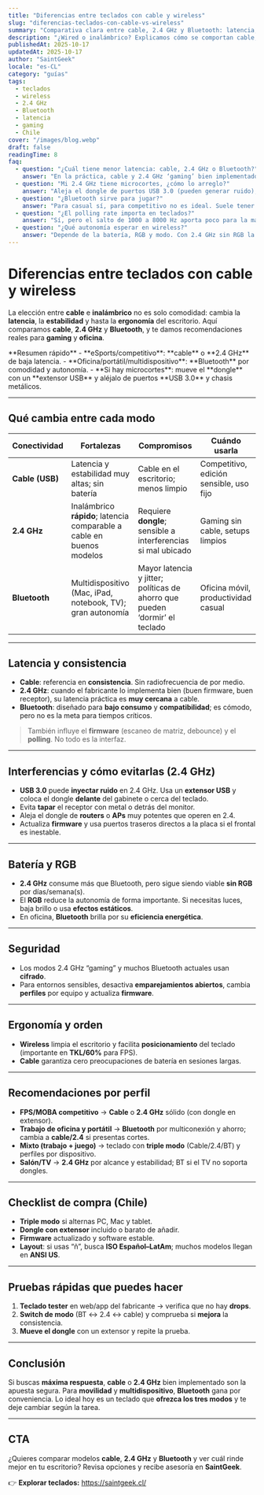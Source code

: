 ```yaml
---
title: "Diferencias entre teclados con cable y wireless"
slug: "diferencias-teclados-con-cable-vs-wireless"
summary: "Comparativa clara entre cable, 2.4 GHz y Bluetooth: latencia, estabilidad, batería, alcance, seguridad y recomendaciones por tipo de uso (eSports, oficina, portátil)."
description: "¿Wired o inalámbrico? Explicamos cómo se comportan cable, 2.4 GHz y Bluetooth en latencia y estabilidad, qué influye de verdad (polling, firmware, interferencias) y cómo elegir el mejor para tu setup."
publishedAt: 2025-10-17
updatedAt: 2025-10-17
author: "SaintGeek"
locale: "es-CL"
category: "guías"
tags:
  - teclados
  - wireless
  - 2.4 GHz
  - Bluetooth
  - latencia
  - gaming
  - Chile
cover: "/images/blog.webp"
draft: false
readingTime: 8
faq:
  - question: "¿Cuál tiene menor latencia: cable, 2.4 GHz o Bluetooth?"
    answer: "En la práctica, cable y 2.4 GHz ‘gaming’ bien implementado suelen estar muy cerca. Bluetooth prioriza energía/compatibilidad y suele añadir más latencia y variabilidad, por lo que no es la primera opción para competitivo."
  - question: "Mi 2.4 GHz tiene microcortes, ¿cómo lo arreglo?"
    answer: "Aleja el dongle de puertos USB 3.0 (pueden generar ruido), usa un cable extensor para acercarlo al teclado, evita apantallar el receptor con metal y reduce interferencias de otros 2.4 GHz cercanos."
  - question: "¿Bluetooth sirve para jugar?"
    answer: "Para casual sí, para competitivo no es ideal. Suele tener más ‘jitter’ y políticas de ahorro de energía que afectan el ‘wake’ de la tecla tras inactividad."
  - question: "¿El polling rate importa en teclados?"
    answer: "Sí, pero el salto de 1000 a 8000 Hz aporta poco para la mayoría. Es más relevante que el firmware sea estable y que el modo 2.4/cable tenga buen escaneo y bajo debounce."
  - question: "¿Qué autonomía esperar en wireless?"
    answer: "Depende de la batería, RGB y modo. Con 2.4 GHz sin RGB la autonomía suele ser buena; con RGB activo baja bastante. Bluetooth rinde bien en oficina por su enfoque en bajo consumo."
---
```


# Diferencias entre teclados con **cable** y **wireless**

La elección entre **cable** e **inalámbrico** no es solo comodidad: cambia la **latencia**, la **estabilidad** y hasta la **ergonomía** del escritorio. Aquí comparamos **cable**, **2.4 GHz** y **Bluetooth**, y te damos recomendaciones reales para **gaming** y **oficina**.

<Note>
**Resumen rápido**  
- **eSports/competitivo**: **cable** o **2.4 GHz** de baja latencia.  
- **Oficina/portátil/multidispositivo**: **Bluetooth** por comodidad y autonomía.  
- **Si hay microcortes**: mueve el **dongle** con un **extensor USB** y aléjalo de puertos **USB 3.0** y chasis metálicos.
</Note>

---

## Qué cambia entre cada modo

| Conectividad | Fortalezas | Compromisos | Cuándo usarla |
|---|---|---|---|
| **Cable (USB)** | Latencia y estabilidad muy altas; sin batería | Cable en el escritorio; menos limpio | Competitivo, edición sensible, uso fijo |
| **2.4 GHz** | Inalámbrico **rápido**; latencia comparable a cable en buenos modelos | Requiere **dongle**; sensible a interferencias si mal ubicado | Gaming sin cable, setups limpios |
| **Bluetooth** | Multidispositivo (Mac, iPad, notebook, TV); gran autonomía | Mayor latencia y jitter; políticas de ahorro que pueden ‘dormir’ el teclado | Oficina móvil, productividad casual |

---

## Latencia y consistencia

- **Cable**: referencia en **consistencia**. Sin radiofrecuencia de por medio.  
- **2.4 GHz**: cuando el fabricante lo implementa bien (buen firmware, buen receptor), su latencia práctica es **muy cercana** a cable.  
- **Bluetooth**: diseñado para **bajo consumo** y **compatibilidad**; es cómodo, pero no es la meta para tiempos críticos.

> También influye el **firmware** (escaneo de matriz, debounce) y el **polling**. No todo es la interfaz.

---

## Interferencias y cómo evitarlas (2.4 GHz)

- **USB 3.0** puede **inyectar ruido** en 2.4 GHz. Usa un **extensor USB** y coloca el dongle **delante** del gabinete o cerca del teclado.  
- Evita **tapar** el receptor con metal o detrás del monitor.  
- Aleja el dongle de **routers** o **APs** muy potentes que operen en 2.4.  
- Actualiza **firmware** y usa puertos traseros directos a la placa si el frontal es inestable.

---

## Batería y RGB

- **2.4 GHz** consume más que Bluetooth, pero sigue siendo viable **sin RGB** por días/semana(s).  
- El **RGB** reduce la autonomía de forma importante. Si necesitas luces, baja brillo o usa **efectos estáticos**.  
- En oficina, **Bluetooth** brilla por su **eficiencia energética**.

---

## Seguridad

- Los modos 2.4 GHz “gaming” y muchos Bluetooth actuales usan **cifrado**.  
- Para entornos sensibles, desactiva **emparejamientos abiertos**, cambia **perfiles** por equipo y actualiza **firmware**.

---

## Ergonomía y orden

- **Wireless** limpia el escritorio y facilita **posicionamiento** del teclado (importante en **TKL/60%** para FPS).  
- **Cable** garantiza cero preocupaciones de batería en sesiones largas.

---

## Recomendaciones por perfil

- **FPS/MOBA competitivo** → **Cable** o **2.4 GHz** sólido (con dongle en extensor).  
- **Trabajo de oficina y portátil** → **Bluetooth** por multiconexión y ahorro; cambia a **cable/2.4** si presentas cortes.  
- **Mixto (trabajo + juego)** → teclado con **triple modo** (Cable/2.4/BT) y perfiles por dispositivo.  
- **Salón/TV** → **2.4 GHz** por alcance y estabilidad; BT si el TV no soporta dongles.

---

## Checklist de compra (Chile)

- **Triple modo** si alternas PC, Mac y tablet.  
- **Dongle con extensor** incluido o barato de añadir.  
- **Firmware** actualizado y software estable.  
- **Layout**: si usas “ñ”, busca **ISO Español–LatAm**; muchos modelos llegan en **ANSI US**.

---

## Pruebas rápidas que puedes hacer

1. **Teclado tester** en web/app del fabricante → verifica que no hay **drops**.  
2. **Switch de modo** (BT ↔ 2.4 ↔ cable) y comprueba si **mejora** la consistencia.  
3. **Mueve el dongle** con un extensor y repite la prueba.

---

## Conclusión

Si buscas **máxima respuesta**, **cable** o **2.4 GHz** bien implementado son la apuesta segura. Para **movilidad** y **multidispositivo**, **Bluetooth** gana por conveniencia. Lo ideal hoy es un teclado que **ofrezca los tres modos** y te deje cambiar según la tarea.

---

## CTA

¿Quieres comparar modelos **cable**, **2.4 GHz** y **Bluetooth** y ver cuál rinde mejor en tu escritorio? Revisa opciones y recibe asesoría en **SaintGeek**.

👉 **Explorar teclados:** https://saintgeek.cl/
